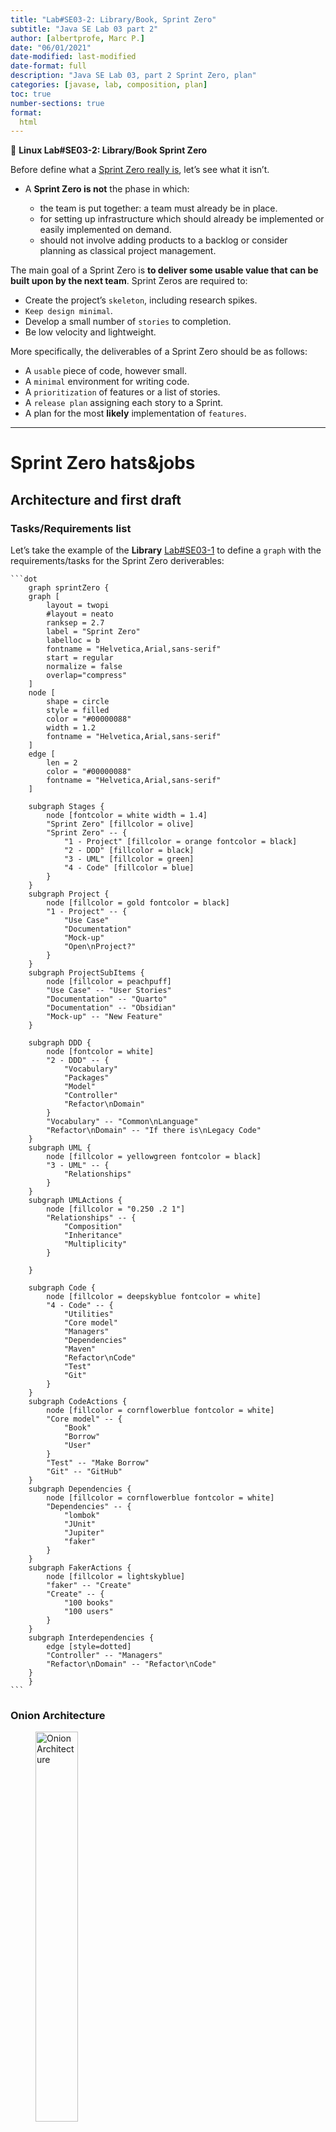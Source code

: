 ```yaml
---
title: "Lab#SE03-2: Library/Book, Sprint Zero"
subtitle: "Java SE Lab 03 part 2"
author: [albertprofe, Marc P.]
date: "06/01/2021"
date-modified: last-modified
date-format: full
description: "Java SE Lab 03, part 2 Sprint Zero, plan"
categories: [javase, lab, composition, plan]
toc: true
number-sections: true
format:
  html
---
```


::: {.labs}
📘 **Linux Lab#SE03-2: Library/Book Sprint Zero**

Before define what a [Sprint Zero really is](https://www.bmc.com/blogs/sprint-zero/){.external}, let’s see what it isn’t.

- A **Sprint Zero is not** the phase in which:

    - the team is put together: a team must already be in place.
    - for setting up infrastructure which should already be implemented or easily implemented on demand.
    - should not involve adding products to a backlog or consider planning as classical project management.

The main goal of a Sprint Zero is **to deliver some usable value that can be built upon by the next team**. Sprint Zeros are required to:

- Create the project’s `skeleton`, including research spikes.
- `Keep design minimal`.
- Develop a small number of `stories` to completion.
- Be low velocity and lightweight.

More specifically, the deliverables of a Sprint Zero should be as follows:

- A `usable` piece of code, however small.
- A `minimal` environment for writing code.
- A `prioritization` of features or a list of stories.
- A `release plan` assigning each story to a Sprint.
- A plan for the most **likely** implementation of `features`.

:::

---

# Sprint Zero hats&jobs

## Architecture and first draft

### Tasks/Requirements list

Let's take the example of the **Library** [Lab#SE03-1](/javase/selab3-1.qmd) to define a `graph` with the requirements/tasks for the Sprint Zero deriverables:


::: {.column-page-right}


<div class="mermaidContent">

    ```dot
        graph sprintZero {
        graph [
            layout = twopi
            #layout = neato
            ranksep = 2.7
            label = "Sprint Zero"
            labelloc = b
            fontname = "Helvetica,Arial,sans-serif"
            start = regular
            normalize = false
            overlap="compress"
        ]
        node [
            shape = circle
            style = filled
            color = "#00000088"
            width = 1.2
            fontname = "Helvetica,Arial,sans-serif"
        ]
        edge [
            len = 2
            color = "#00000088"
            fontname = "Helvetica,Arial,sans-serif"
        ]

        subgraph Stages {
            node [fontcolor = white width = 1.4]
            "Sprint Zero" [fillcolor = olive]
            "Sprint Zero" -- {
                "1 - Project" [fillcolor = orange fontcolor = black]
                "2 - DDD" [fillcolor = black]
                "3 - UML" [fillcolor = green]
                "4 - Code" [fillcolor = blue]
            }
        }
        subgraph Project {
            node [fillcolor = gold fontcolor = black]
            "1 - Project" -- {
                "Use Case"
                "Documentation"
                "Mock-up"
                "Open\nProject?"
            }
        }
        subgraph ProjectSubItems {
            node [fillcolor = peachpuff]
            "Use Case" -- "User Stories"
            "Documentation" -- "Quarto"
            "Documentation" -- "Obsidian"
            "Mock-up" -- "New Feature"
        }

        subgraph DDD {
            node [fontcolor = white]
            "2 - DDD" -- {
                "Vocabulary"
                "Packages"
                "Model"
                "Controller"
                "Refactor\nDomain"
            }
            "Vocabulary" -- "Common\nLanguage"
            "Refactor\nDomain" -- "If there is\nLegacy Code"
        }
        subgraph UML {
            node [fillcolor = yellowgreen fontcolor = black]
            "3 - UML" -- {
                "Relationships"
            }
        }
        subgraph UMLActions {
            node [fillcolor = "0.250 .2 1"]
            "Relationships" -- {
                "Composition"
                "Inheritance"
                "Multiplicity"
            }
            
        }

        subgraph Code {
            node [fillcolor = deepskyblue fontcolor = white]
            "4 - Code" -- {
                "Utilities"
                "Core model"
                "Managers"
                "Dependencies"
                "Maven"
                "Refactor\nCode"
                "Test"
                "Git"
            }
        }
        subgraph CodeActions {
            node [fillcolor = cornflowerblue fontcolor = white]
            "Core model" -- {
                "Book"
                "Borrow"
                "User"
            }
            "Test" -- "Make Borrow"
            "Git" -- "GitHub"
        }
        subgraph Dependencies {
            node [fillcolor = cornflowerblue fontcolor = white]
            "Dependencies" -- {
                "lombok"
                "JUnit"
                "Jupiter"
                "faker"
            }
        }
        subgraph FakerActions {
            node [fillcolor = lightskyblue]
            "faker" -- "Create"
            "Create" -- {
                "100 books"
                "100 users"
            }
        }
        subgraph Interdependencies {
            edge [style=dotted]
            "Controller" -- "Managers"
            "Refactor\nDomain" -- "Refactor\nCode"
        }
        }
    ```

</div>

:::


### Onion Architecture

![Onion Architecture](/images/javase/onion_architecture.jpg){width="40%"}


The layers are of [Onion Architecture](){.external} and sublayers are:

- `Infrastructure`, where our database, file system, or any external web service we depend on live.
- `Tests`: unit, integration, end-to-end. How we validate our business cases. 
- `User Interface`, how our users interact with the code we have built. - Application Services layer (sometimes known as the Transport/Access Layer). 
- `Domain Services` layer. In this layer is where the majority of our business logic lives, it carries out the operations to turn A into B, input into output, egg into chicken. 
- The core layer, the `Domain Model` layer which is the representation of the high level data objects we use.

---

![Library Project key-words sprint zero](/images/javase/libraryproject_board.jpg){ width="70%"}

[Sprint#6, dia 01/02 image Library Project](/ifcd0210/ifcd0210backlog-sprint.qmd#)

## Features: core use-case: ``user``-borrows-a-``book``

### Use-Story

- [User story template and examples](https://www.atlassian.com/agile/project-management/user-stories){.external}


> As a **user**, I want to **borrow** a **book** with my ``documentId``, so that I may read and return it at due date that the system says. 

### Mock-up

```js
Options:
1- Make a Borrow
2- User Management
3- Book Management
4- Quit
Option?
'Borrow'
User?
'159742OPI'
Book?
'Anna Karenina'
Proceed, are your sure?
'Yes'
Borrow made, borrowId: RER7567, dueDate: 15/02/2023 
Options:
1- Make a Borrow
2- User Management
3- Book Management
4- Quit
Option?
'Quit'
```
### Menus



```js

Main Menu
1- Make a Borrow
2- User Management
3- Book Management
4- Borrow Management
4- Quit

User Menu
1- Create
2- Update
3- Delete
4- List
5- Get one
6- Quit

Book Menu
1- Create
2- Update
3- Delete
4- List
5- Get one
6- Quit

Borrow Menu
1- Create (make a borrow)
2- Update
3- Delete
4- List
5- List Active Borrows 
6- Get one
7- Quit

```

## Pieces of code

### UUID

The full form of ``UUID`` is ``Universally Unique Identifier``. A UUID represents a **128-bit value that is unique**. The standard representation of UUID uses hex digits.

For example:

```
3c0969ac-c6e3-40f2-9fc8-2a59b8987918
cb7125cc-d78a-4442-b21b-96ce9227ef51
```
- [Class UUID](https://docs.oracle.com/javase/8/docs/api/java/util/UUID.html){.external}

``` java
import java.util.UUID;

    public static String createId() {Limit Your Availability

        UUID uuid = UUID.randomUUID();
        System.out.println("UUID generated - " + uuid);
        System.out.println("UUID Version - " + uuid.version());
        String id = uuid.toString();

        return id;

    }
```
### ``BorrowManager`` class

```java
public class BorrowManager {

   public static HashMap< String , Borrow> borrows = new HashMap<>();
}

```

### faker ``Users`` and ``Books``

```java
public static void createBooks(int number) {
// create faker object to use as
// builder for book
Faker faker = new Faker();
Book newbook;

for (int i = 0; i < number; i++) {
    // create newbook without args
    newbook = new Book();
    // some people get nervous with this
    // be careful ...
    String bookId = InterfaceUtils.createUUID();
    newbook.setISBN(bookId);
    // title's book
    String bookTitle = faker.book().title();
    newbook.setTitle(bookTitle);
    // year's book
    int bookYear = faker.number().numberBetween(1000, 2023);
    newbook.setYear(bookYear);
    // borrows' book
    List<Borrow> borrows = new ArrayList();
    newbook.setBorrows(borrows);
    // author's book
    Author newauthor = new Author();
    newbook.setAuthor(newauthor);
    // add to hashmap
    books.put( bookId, newbook);
    // kill object
    newbook = null;
    }
}
```


## Tests

### `borrow` object test

[Test to create `Borrow` object](https://github.com/AlbertProfe/CifoJava2023/blob/12a97938cc4a0718ae66f08075a402af13354dce/LibraryProject/src/test/java/org/example/createObjectsTest.java#L73){.external}

### make-a-borrow test

[Test to make-a-borrow operation by simulate-console](https://github.com/AlbertProfe/CifoJava2023/blob/12a97938cc4a0718ae66f08075a402af13354dce/LibraryProject/src/test/java/org/example/makeBorrowByConsoleTest.java#L20){.external}


::: {.callout-important}
We decide to discuss this test in the near future, not now. It is more diffucult and **complex** than we thought.
:::


## UML

[LAB#03-1 UML](/javase/selab3-1.qmd)

## Domains & Tree

![Folder tree LibraryProject](/images/javase/libraryProjectTree.png){width="40%"}


